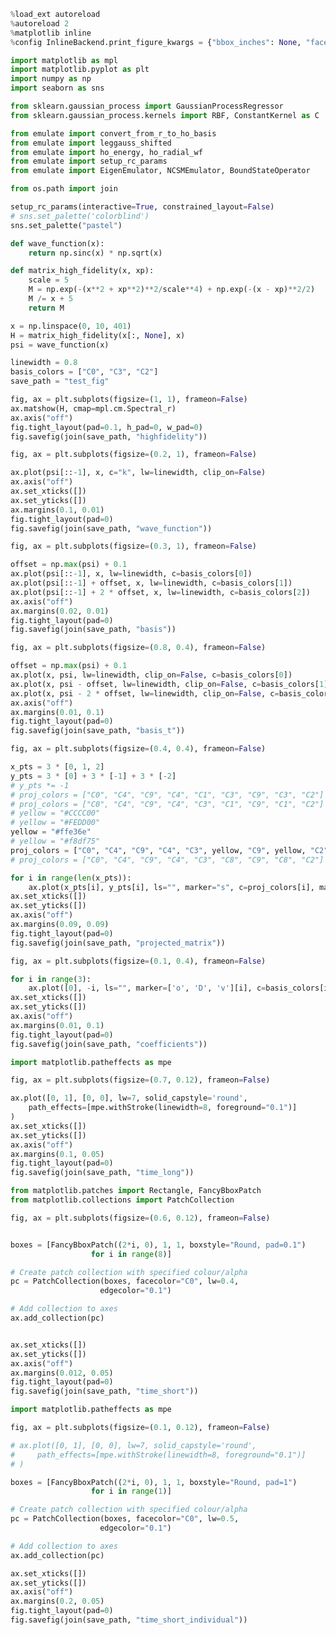 



```python
%load_ext autoreload
%autoreload 2
%matplotlib inline
%config InlineBackend.print_figure_kwargs = {"bbox_inches": None, "facecolor": "w"}
```

```python
import matplotlib as mpl
import matplotlib.pyplot as plt
import numpy as np
import seaborn as sns

from sklearn.gaussian_process import GaussianProcessRegressor
from sklearn.gaussian_process.kernels import RBF, ConstantKernel as C

from emulate import convert_from_r_to_ho_basis
from emulate import leggauss_shifted
from emulate import ho_energy, ho_radial_wf
from emulate import setup_rc_params
from emulate import EigenEmulator, NCSMEmulator, BoundStateOperator

from os.path import join

setup_rc_params(interactive=True, constrained_layout=False)
# sns.set_palette('colorblind')
sns.set_palette("pastel")
```



```python
def wave_function(x):
    return np.sinc(x) * np.sqrt(x)

def matrix_high_fidelity(x, xp):
    scale = 5
    M = np.exp(-(x**2 + xp**2)**2/scale**4) + np.exp(-(x - xp)**2/2)
    M /= x + 5
    return M
```


```python
x = np.linspace(0, 10, 401)
H = matrix_high_fidelity(x[:, None], x)
psi = wave_function(x)

linewidth = 0.8
basis_colors = ["C0", "C3", "C2"]
save_path = "test_fig"
```

```python
fig, ax = plt.subplots(figsize=(1, 1), frameon=False)
ax.matshow(H, cmap=mpl.cm.Spectral_r)
ax.axis("off")
fig.tight_layout(pad=0.1, h_pad=0, w_pad=0)
fig.savefig(join(save_path, "highfidelity"))
```

```python
fig, ax = plt.subplots(figsize=(0.2, 1), frameon=False)

ax.plot(psi[::-1], x, c="k", lw=linewidth, clip_on=False)
ax.axis("off")
ax.set_xticks([])
ax.set_yticks([])
ax.margins(0.1, 0.01)
fig.tight_layout(pad=0)
fig.savefig(join(save_path, "wave_function"))
```



```python
fig, ax = plt.subplots(figsize=(0.3, 1), frameon=False)

offset = np.max(psi) + 0.1
ax.plot(psi[::-1], x, lw=linewidth, c=basis_colors[0])
ax.plot(psi[::-1] + offset, x, lw=linewidth, c=basis_colors[1])
ax.plot(psi[::-1] + 2 * offset, x, lw=linewidth, c=basis_colors[2])
ax.axis("off")
ax.margins(0.02, 0.01)
fig.tight_layout(pad=0)
fig.savefig(join(save_path, "basis"))
```


```python
fig, ax = plt.subplots(figsize=(0.8, 0.4), frameon=False)

offset = np.max(psi) + 0.1
ax.plot(x, psi, lw=linewidth, clip_on=False, c=basis_colors[0])
ax.plot(x, psi - offset, lw=linewidth, clip_on=False, c=basis_colors[1])
ax.plot(x, psi - 2 * offset, lw=linewidth, clip_on=False, c=basis_colors[2])
ax.axis("off")
ax.margins(0.01, 0.1)
fig.tight_layout(pad=0)
fig.savefig(join(save_path, "basis_t"))
```


```python
fig, ax = plt.subplots(figsize=(0.4, 0.4), frameon=False)

x_pts = 3 * [0, 1, 2]
y_pts = 3 * [0] + 3 * [-1] + 3 * [-2]
# y_pts *= -1
# proj_colors = ["C0", "C4", "C9", "C4", "C1", "C3", "C9", "C3", "C2"]
# proj_colors = ["C0", "C4", "C9", "C4", "C3", "C1", "C9", "C1", "C2"]
# yellow = "#CCCC00"
# yellow = "#FEDD00"
yellow = "#ffe36e"
# yellow = "#f8df75"
proj_colors = ["C0", "C4", "C9", "C4", "C3", yellow, "C9", yellow, "C2"]
# proj_colors = ["C0", "C4", "C9", "C4", "C3", "C8", "C9", "C8", "C2"]

for i in range(len(x_pts)):
    ax.plot(x_pts[i], y_pts[i], ls="", marker="s", c=proj_colors[i], markersize=7, clip_on=False)
ax.set_xticks([])
ax.set_yticks([])
ax.axis("off")
ax.margins(0.09, 0.09)
fig.tight_layout(pad=0)
fig.savefig(join(save_path, "projected_matrix"))
```

```python
fig, ax = plt.subplots(figsize=(0.1, 0.4), frameon=False)

for i in range(3):
    ax.plot([0], -i, ls="", marker=['o', 'D', 'v'][i], c=basis_colors[i], markersize=4, clip_on=False)
ax.set_xticks([])
ax.set_yticks([])
ax.axis("off")
ax.margins(0.01, 0.1)
fig.tight_layout(pad=0)
fig.savefig(join(save_path, "coefficients"))
```



```python
import matplotlib.patheffects as mpe

fig, ax = plt.subplots(figsize=(0.7, 0.12), frameon=False)

ax.plot([0, 1], [0, 0], lw=7, solid_capstyle='round',
    path_effects=[mpe.withStroke(linewidth=8, foreground="0.1")]
)
ax.set_xticks([])
ax.set_yticks([])
ax.axis("off")
ax.margins(0.1, 0.05)
fig.tight_layout(pad=0)
fig.savefig(join(save_path, "time_long"))
```


```python
from matplotlib.patches import Rectangle, FancyBboxPatch
from matplotlib.collections import PatchCollection

fig, ax = plt.subplots(figsize=(0.6, 0.12), frameon=False)


boxes = [FancyBboxPatch((2*i, 0), 1, 1, boxstyle="Round, pad=0.1")
                  for i in range(8)]

# Create patch collection with specified colour/alpha
pc = PatchCollection(boxes, facecolor="C0", lw=0.4,
                    edgecolor="0.1")

# Add collection to axes
ax.add_collection(pc)


ax.set_xticks([])
ax.set_yticks([])
ax.axis("off")
ax.margins(0.012, 0.05)
fig.tight_layout(pad=0)
fig.savefig(join(save_path, "time_short"))
```


```python
import matplotlib.patheffects as mpe

fig, ax = plt.subplots(figsize=(0.1, 0.12), frameon=False)

# ax.plot([0, 1], [0, 0], lw=7, solid_capstyle='round',
#     path_effects=[mpe.withStroke(linewidth=8, foreground="0.1")]
# )

boxes = [FancyBboxPatch((2*i, 0), 1, 1, boxstyle="Round, pad=1")
                  for i in range(1)]

# Create patch collection with specified colour/alpha
pc = PatchCollection(boxes, facecolor="C0", lw=0.5,
                    edgecolor="0.1")

# Add collection to axes
ax.add_collection(pc)

ax.set_xticks([])
ax.set_yticks([])
ax.axis("off")
ax.margins(0.2, 0.05)
fig.tight_layout(pad=0)
fig.savefig(join(save_path, "time_short_individual"))
```
